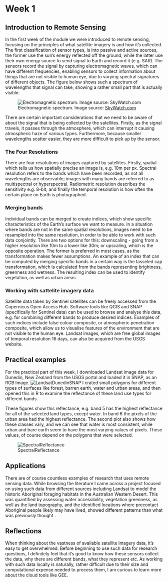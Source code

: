 # Week 1

## Introduction to Remote Sensing

In the first week of the module we were introduced to remote sensing, focusing on the principles of what satellite imagery is and how it's collected. The first classification of sensor types, is into passive and active sources, the former use the sun's energy reflected off the ground, while the latter use their own energy source to send signal to Earth and record it (e.g. SAR). The sensors record the signal by capturing electromagnetic waves, which can have different frequencies, enabling sensors to collect information about things that are not visible to human eye, due to varying spectral signatures of different objects. The figure below shows such a spectrum of wavelengths that signal can take, showing a rather small part that is actually visible.

![Electromagnetic spectrum. Image source: [SkyWatch.com](skywatch.com)](res/electromagneticspectrum.png) 

There are certain important considerations that we need to be aware of about the signal that is being collected by the satellites. Firstly, as the signal travels, it passes through the atmosphere, which can interrupt it causing atmospheric haze of various types. Furthermore, because smaller wavelengths scatter easier, they are more difficult to pick up by the sensor.

### The Four Resolutions

There are four resolutions of images captured by satellites. Firstly, spatial - which tells us how spatially precise an image is, e.g. 10m per px. Spectral resolution refers to the bands which have been recorded, as not all wavelengths are observable; images with many bands are referred to as multispectral or hyperspectral. Radiometric resolution describes the sensitivity e.g. 8-bit; and finally the temporal resolution is how often the certain place on Earth is photographed.

### Merging bands
Individual bands can be merged to create indices, which show specific characteristics of the Earth's surface we want to measure. In a situation where bands are not in the same spatial resolutions, images need to be resampled into the same resolution, in order to be able to work with such data conjointly. There are two options for this: downscaling - going from a higher resolution like 10m to a lower like 30m; or upscaling, which is the opposite operation. The former is preferred in most cases, as the transformation makes fewer assumptions. 
An example of an index that can be computed by merging specific bands in a certain way is the tasseled cap transformation, which is calculated from the bands representing brightness, greenness and wetness. The resulting index can be used to identify vegetation, as well as urban areas.

### Working with sattelite imagery data

Satellite data taken by Sentinel satellites can be freely accessed from the Copernicus Open Access Hub. Software tools like QGIS and SNAP (specifically for Sentinel data) can be used to browse and analyse this data, e.g. for combining different bands to produce desired indices. Examples of such indices include false colour composite, or atmospheric penetration composite, which allow us to visualise features of the environment that are not visible to the human eye. Landsat images, which are free global images of temporal resolution 16 days, can also be acquired from the USGS website.

## Practical examples

For the practical part of this week, I downloaded Landsat image data for Dunedin, New Zealand from the USGS portal and loaded it in SNAP, as an RGB Image. ![LandsatDunedinSNAP](res/snap.png) I crated small polygons for different types of surfaces like forest, barren earth, water and urban areas, and then opened this in R to examine the reflectance of these land use types for different bands.

These figures show this reflectance, e.g. band 5 has the highest reflectance for all of the selected land types, except water. In band 6 the pixels of the urban area had the highest reflectance. The second plot also shows how these classes vary, and we can see that water is most consistent, while urban and bare earth seem to have the most varying values of pixels. These values, of course depend on the polygons that were selected.

![SpectralReflectance](res/spectral_reflectance.png)

## Applications
There are of course countless examples of research that uses remote sensing data. While browsing the literature I came across a project focused on using such data from different sources including Landsat to model the historic Aboriginal foraging habitats in the Australian Western Desert. This was quantified by assessing water accessibility, vegetation greenness, as well as the land topography, and the identified locations where precontact Aboriginal people likely may have lived, showed different patterns than what was previously thought \citep{law2021using}.

## Reflections
When thinking about the vastness of available satellite imagery data, it's easy to get overwhelmed. Before beginning to use such data for research questions, I definitely feel that it's good to know how these sensors collect the data, why there are different bands, what they represent etc. As working with such data locally is naturally, rather difficult due to their size and computational expense needed to process them, I am curious to learn more about the cloud tools like GEE.

